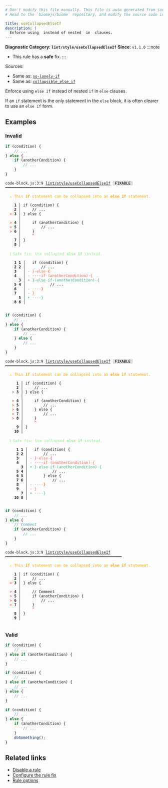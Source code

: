 ```yaml
---
# Don't modify this file manually. This file is auto generated from source, and you will lose your changes next time the website is built.
# Head to the `biomejs/biome` repository, and modify the source code in there.

title: useCollapsedElseIf
description: |
  Enforce using  instead of nested  in  clauses.
---
```


**Diagnostic Category: `lint/style/useCollapsedElseIf`**
<Tabs>
<TabItem label="JavaScript (and super languages)" icon="seti:javascript">
**Since**: `v1.1.0`
:::note
- This rule has a **safe** fix.
:::

Sources: 
- Same as: <a href="https://eslint.org/docs/latest/rules/no-lonely-if" target="_blank"><code>no-lonely-if</code></a>
- Same as: <a href="https://rust-lang.github.io/rust-clippy/master/#/collapsible_else_if" target="_blank"><code>collapsible_else_if</code></a>

Enforce using `else if` instead of nested `if` in `else` clauses.

If an `if` statement is the only statement in the `else` block, it is often clearer to use an `else if` form.

## Examples

### Invalid

```js
if (condition) {
    // ...
} else {
    if (anotherCondition) {
        // ...
    }
}
```

<pre class="language-text"><code class="language-text">code-block.js:3:9 <a href="https://biomejs.dev/linter/rules/use-collapsed-else-if">lint/style/useCollapsedElseIf</a> <span style="color: #000; background-color: #ddd;"> FIXABLE </span> ━━━━━━━━━━━━━━━━━━━━━━━━━━━━━━━━━━━━━━━━━━<br /><br />  <strong><span style="color: Orange;">⚠</span></strong> <span style="color: Orange;">This </span><span style="color: Orange;"><strong>if</strong></span><span style="color: Orange;"> statement can be collapsed into an </span><span style="color: Orange;"><strong>else if</strong></span><span style="color: Orange;"> statement.</span><br />  <br />    <strong>1 │ </strong>if (condition) &#123;<br />    <strong>2 │ </strong>    // ...<br />  <strong><span style="color: Tomato;">&gt;</span></strong> <strong>3 │ </strong>&#125; else &#123;<br />   <strong>   │ </strong>        <br />  <strong><span style="color: Tomato;">&gt;</span></strong> <strong>4 │ </strong>    if (anotherCondition) &#123;<br />  <strong><span style="color: Tomato;">&gt;</span></strong> <strong>5 │ </strong>        // ...<br />  <strong><span style="color: Tomato;">&gt;</span></strong> <strong>6 │ </strong>    &#125;<br />   <strong>   │ </strong>    <strong><span style="color: Tomato;">^</span></strong><br />    <strong>7 │ </strong>&#125;<br />    <strong>8 │ </strong><br />  <br />  <strong><span style="color: lightgreen;">ℹ</span></strong> <span style="color: lightgreen;">Safe fix</span><span style="color: lightgreen;">: </span><span style="color: lightgreen;">Use collapsed </span><span style="color: lightgreen;"><strong>else if</strong></span><span style="color: lightgreen;"> instead.</span><br />  <br />    <strong>1</strong> <strong>1</strong><strong> │ </strong>  if (condition) &#123;<br />    <strong>2</strong> <strong>2</strong><strong> │ </strong>      // ...<br />    <strong>3</strong>  <strong> │ </strong><span style="color: Tomato;">-</span> <span style="color: Tomato;">&#125;</span><span style="color: Tomato;"><span style="opacity: 0.8;">·</span></span><span style="color: Tomato;">e</span><span style="color: Tomato;">l</span><span style="color: Tomato;">s</span><span style="color: Tomato;">e</span><span style="color: Tomato;"><span style="opacity: 0.8;">·</span></span><span style="color: Tomato;"><strong>&#123;</strong></span><br />    <strong>4</strong>  <strong> │ </strong><span style="color: Tomato;">-</span> <span style="color: Tomato;"><span style="opacity: 0.8;"><strong>·</strong></span></span><span style="color: Tomato;"><span style="opacity: 0.8;"><strong>·</strong></span></span><span style="color: Tomato;"><span style="opacity: 0.8;"><strong>·</strong></span></span><span style="color: Tomato;"><span style="opacity: 0.8;"><strong>·</strong></span></span><span style="color: Tomato;">i</span><span style="color: Tomato;">f</span><span style="color: Tomato;"><span style="opacity: 0.8;">·</span></span><span style="color: Tomato;">(</span><span style="color: Tomato;">a</span><span style="color: Tomato;">n</span><span style="color: Tomato;">o</span><span style="color: Tomato;">t</span><span style="color: Tomato;">h</span><span style="color: Tomato;">e</span><span style="color: Tomato;">r</span><span style="color: Tomato;">C</span><span style="color: Tomato;">o</span><span style="color: Tomato;">n</span><span style="color: Tomato;">d</span><span style="color: Tomato;">i</span><span style="color: Tomato;">t</span><span style="color: Tomato;">i</span><span style="color: Tomato;">o</span><span style="color: Tomato;">n</span><span style="color: Tomato;">)</span><span style="color: Tomato;"><span style="opacity: 0.8;">·</span></span><span style="color: Tomato;">&#123;</span><br />      <strong>3</strong><strong> │ </strong><span style="color: MediumSeaGreen;">+</span> <span style="color: MediumSeaGreen;">&#125;</span><span style="color: MediumSeaGreen;"><span style="opacity: 0.8;">·</span></span><span style="color: MediumSeaGreen;">e</span><span style="color: MediumSeaGreen;">l</span><span style="color: MediumSeaGreen;">s</span><span style="color: MediumSeaGreen;">e</span><span style="color: MediumSeaGreen;"><span style="opacity: 0.8;">·</span></span><span style="color: MediumSeaGreen;">i</span><span style="color: MediumSeaGreen;">f</span><span style="color: MediumSeaGreen;"><span style="opacity: 0.8;">·</span></span><span style="color: MediumSeaGreen;">(</span><span style="color: MediumSeaGreen;">a</span><span style="color: MediumSeaGreen;">n</span><span style="color: MediumSeaGreen;">o</span><span style="color: MediumSeaGreen;">t</span><span style="color: MediumSeaGreen;">h</span><span style="color: MediumSeaGreen;">e</span><span style="color: MediumSeaGreen;">r</span><span style="color: MediumSeaGreen;">C</span><span style="color: MediumSeaGreen;">o</span><span style="color: MediumSeaGreen;">n</span><span style="color: MediumSeaGreen;">d</span><span style="color: MediumSeaGreen;">i</span><span style="color: MediumSeaGreen;">t</span><span style="color: MediumSeaGreen;">i</span><span style="color: MediumSeaGreen;">o</span><span style="color: MediumSeaGreen;">n</span><span style="color: MediumSeaGreen;">)</span><span style="color: MediumSeaGreen;"><span style="opacity: 0.8;">·</span></span><span style="color: MediumSeaGreen;">&#123;</span><br />    <strong>5</strong> <strong>4</strong><strong> │ </strong>          // ...<br />    <strong>6</strong>  <strong> │ </strong><span style="color: Tomato;">-</span> <span style="color: Tomato;"><span style="opacity: 0.8;">·</span></span><span style="color: Tomato;"><span style="opacity: 0.8;">·</span></span><span style="color: Tomato;"><span style="opacity: 0.8;">·</span></span><span style="color: Tomato;"><span style="opacity: 0.8;">·</span></span><span style="color: Tomato;"><strong>&#125;</strong></span><br />    <strong>7</strong>  <strong> │ </strong><span style="color: Tomato;">-</span> <span style="color: Tomato;">&#125;</span><br />      <strong>5</strong><strong> │ </strong><span style="color: MediumSeaGreen;">+</span> <span style="color: MediumSeaGreen;"><span style="opacity: 0.8;">·</span></span><span style="color: MediumSeaGreen;"><span style="opacity: 0.8;">·</span></span><span style="color: MediumSeaGreen;"><span style="opacity: 0.8;">·</span></span><span style="color: MediumSeaGreen;"><span style="opacity: 0.8;">·</span></span><span style="color: MediumSeaGreen;">&#125;</span><br />    <strong>8</strong> <strong>6</strong><strong> │ </strong>  <br />  <br /></code></pre>

```js
if (condition) {
    // ...
} else {
    if (anotherCondition) {
        // ...
    } else {
        // ...
    }
}
```

<pre class="language-text"><code class="language-text">code-block.js:3:9 <a href="https://biomejs.dev/linter/rules/use-collapsed-else-if">lint/style/useCollapsedElseIf</a> <span style="color: #000; background-color: #ddd;"> FIXABLE </span> ━━━━━━━━━━━━━━━━━━━━━━━━━━━━━━━━━━━━━━━━━━<br /><br />  <strong><span style="color: Orange;">⚠</span></strong> <span style="color: Orange;">This </span><span style="color: Orange;"><strong>if</strong></span><span style="color: Orange;"> statement can be collapsed into an </span><span style="color: Orange;"><strong>else if</strong></span><span style="color: Orange;"> statement.</span><br />  <br />     <strong>1 │ </strong>if (condition) &#123;<br />     <strong>2 │ </strong>    // ...<br />   <strong><span style="color: Tomato;">&gt;</span></strong> <strong>3 │ </strong>&#125; else &#123;<br />    <strong>   │ </strong>        <br />   <strong><span style="color: Tomato;">&gt;</span></strong> <strong>4 │ </strong>    if (anotherCondition) &#123;<br />   <strong><span style="color: Tomato;">&gt;</span></strong> <strong>5 │ </strong>        // ...<br />   <strong><span style="color: Tomato;">&gt;</span></strong> <strong>6 │ </strong>    &#125; else &#123;<br />   <strong><span style="color: Tomato;">&gt;</span></strong> <strong>7 │ </strong>        // ...<br />   <strong><span style="color: Tomato;">&gt;</span></strong> <strong>8 │ </strong>    &#125;<br />    <strong>   │ </strong>    <strong><span style="color: Tomato;">^</span></strong><br />     <strong>9 │ </strong>&#125;<br />    <strong>10 │ </strong><br />  <br />  <strong><span style="color: lightgreen;">ℹ</span></strong> <span style="color: lightgreen;">Safe fix</span><span style="color: lightgreen;">: </span><span style="color: lightgreen;">Use collapsed </span><span style="color: lightgreen;"><strong>else if</strong></span><span style="color: lightgreen;"> instead.</span><br />  <br />    <strong> 1</strong> <strong>1</strong><strong> │ </strong>  if (condition) &#123;<br />    <strong> 2</strong> <strong>2</strong><strong> │ </strong>      // ...<br />    <strong> 3</strong>  <strong> │ </strong><span style="color: Tomato;">-</span> <span style="color: Tomato;">&#125;</span><span style="color: Tomato;"><span style="opacity: 0.8;">·</span></span><span style="color: Tomato;">e</span><span style="color: Tomato;">l</span><span style="color: Tomato;">s</span><span style="color: Tomato;">e</span><span style="color: Tomato;"><span style="opacity: 0.8;">·</span></span><span style="color: Tomato;"><strong>&#123;</strong></span><br />    <strong> 4</strong>  <strong> │ </strong><span style="color: Tomato;">-</span> <span style="color: Tomato;"><span style="opacity: 0.8;"><strong>·</strong></span></span><span style="color: Tomato;"><span style="opacity: 0.8;"><strong>·</strong></span></span><span style="color: Tomato;"><span style="opacity: 0.8;"><strong>·</strong></span></span><span style="color: Tomato;"><span style="opacity: 0.8;"><strong>·</strong></span></span><span style="color: Tomato;">i</span><span style="color: Tomato;">f</span><span style="color: Tomato;"><span style="opacity: 0.8;">·</span></span><span style="color: Tomato;">(</span><span style="color: Tomato;">a</span><span style="color: Tomato;">n</span><span style="color: Tomato;">o</span><span style="color: Tomato;">t</span><span style="color: Tomato;">h</span><span style="color: Tomato;">e</span><span style="color: Tomato;">r</span><span style="color: Tomato;">C</span><span style="color: Tomato;">o</span><span style="color: Tomato;">n</span><span style="color: Tomato;">d</span><span style="color: Tomato;">i</span><span style="color: Tomato;">t</span><span style="color: Tomato;">i</span><span style="color: Tomato;">o</span><span style="color: Tomato;">n</span><span style="color: Tomato;">)</span><span style="color: Tomato;"><span style="opacity: 0.8;">·</span></span><span style="color: Tomato;">&#123;</span><br />       <strong>3</strong><strong> │ </strong><span style="color: MediumSeaGreen;">+</span> <span style="color: MediumSeaGreen;">&#125;</span><span style="color: MediumSeaGreen;"><span style="opacity: 0.8;">·</span></span><span style="color: MediumSeaGreen;">e</span><span style="color: MediumSeaGreen;">l</span><span style="color: MediumSeaGreen;">s</span><span style="color: MediumSeaGreen;">e</span><span style="color: MediumSeaGreen;"><span style="opacity: 0.8;">·</span></span><span style="color: MediumSeaGreen;">i</span><span style="color: MediumSeaGreen;">f</span><span style="color: MediumSeaGreen;"><span style="opacity: 0.8;">·</span></span><span style="color: MediumSeaGreen;">(</span><span style="color: MediumSeaGreen;">a</span><span style="color: MediumSeaGreen;">n</span><span style="color: MediumSeaGreen;">o</span><span style="color: MediumSeaGreen;">t</span><span style="color: MediumSeaGreen;">h</span><span style="color: MediumSeaGreen;">e</span><span style="color: MediumSeaGreen;">r</span><span style="color: MediumSeaGreen;">C</span><span style="color: MediumSeaGreen;">o</span><span style="color: MediumSeaGreen;">n</span><span style="color: MediumSeaGreen;">d</span><span style="color: MediumSeaGreen;">i</span><span style="color: MediumSeaGreen;">t</span><span style="color: MediumSeaGreen;">i</span><span style="color: MediumSeaGreen;">o</span><span style="color: MediumSeaGreen;">n</span><span style="color: MediumSeaGreen;">)</span><span style="color: MediumSeaGreen;"><span style="opacity: 0.8;">·</span></span><span style="color: MediumSeaGreen;">&#123;</span><br />    <strong> 5</strong> <strong>4</strong><strong> │ </strong>          // ...<br />    <strong> 6</strong> <strong>5</strong><strong> │ </strong>      &#125; else &#123;<br />    <strong> 7</strong> <strong>6</strong><strong> │ </strong>          // ...<br />    <strong> 8</strong>  <strong> │ </strong><span style="color: Tomato;">-</span> <span style="color: Tomato;"><span style="opacity: 0.8;">·</span></span><span style="color: Tomato;"><span style="opacity: 0.8;">·</span></span><span style="color: Tomato;"><span style="opacity: 0.8;">·</span></span><span style="color: Tomato;"><span style="opacity: 0.8;">·</span></span><span style="color: Tomato;"><strong>&#125;</strong></span><br />    <strong> 9</strong>  <strong> │ </strong><span style="color: Tomato;">-</span> <span style="color: Tomato;">&#125;</span><br />       <strong>7</strong><strong> │ </strong><span style="color: MediumSeaGreen;">+</span> <span style="color: MediumSeaGreen;"><span style="opacity: 0.8;">·</span></span><span style="color: MediumSeaGreen;"><span style="opacity: 0.8;">·</span></span><span style="color: MediumSeaGreen;"><span style="opacity: 0.8;">·</span></span><span style="color: MediumSeaGreen;"><span style="opacity: 0.8;">·</span></span><span style="color: MediumSeaGreen;">&#125;</span><br />    <strong>10</strong> <strong>8</strong><strong> │ </strong>  <br />  <br /></code></pre>

```js
if (condition) {
    // ...
} else {
    // Comment
    if (anotherCondition) {
        // ...
    }
}
```

<pre class="language-text"><code class="language-text">code-block.js:3:9 <a href="https://biomejs.dev/linter/rules/use-collapsed-else-if">lint/style/useCollapsedElseIf</a> ━━━━━━━━━━━━━━━━━━━━━━━━━━━━━━━━━━━━━━━━━━━━━━━━━━━━<br /><br />  <strong><span style="color: Orange;">⚠</span></strong> <span style="color: Orange;">This </span><span style="color: Orange;"><strong>if</strong></span><span style="color: Orange;"> statement can be collapsed into an </span><span style="color: Orange;"><strong>else if</strong></span><span style="color: Orange;"> statement.</span><br />  <br />    <strong>1 │ </strong>if (condition) &#123;<br />    <strong>2 │ </strong>    // ...<br />  <strong><span style="color: Tomato;">&gt;</span></strong> <strong>3 │ </strong>&#125; else &#123;<br />   <strong>   │ </strong>        <br />  <strong><span style="color: Tomato;">&gt;</span></strong> <strong>4 │ </strong>    // Comment<br />  <strong><span style="color: Tomato;">&gt;</span></strong> <strong>5 │ </strong>    if (anotherCondition) &#123;<br />  <strong><span style="color: Tomato;">&gt;</span></strong> <strong>6 │ </strong>        // ...<br />  <strong><span style="color: Tomato;">&gt;</span></strong> <strong>7 │ </strong>    &#125;<br />   <strong>   │ </strong>    <strong><span style="color: Tomato;">^</span></strong><br />    <strong>8 │ </strong>&#125;<br />    <strong>9 │ </strong><br />  <br /></code></pre>

### Valid

```js
if (condition) {
    // ...
} else if (anotherCondition) {
    // ...
}
```

```js
if (condition) {
    // ...
} else if (anotherCondition) {
    // ...
} else {
    // ...
}
```

```js
if (condition) {
    // ...
} else {
    if (anotherCondition) {
        // ...
    }
    doSomething();
}
```

## Related links

- [Disable a rule](/linter/#disable-a-lint-rule)
- [Configure the rule fix](/linter#configure-the-rule-fix)
- [Rule options](/linter/#rule-options)

</TabItem>
</Tabs>

